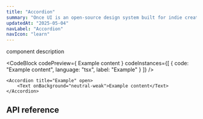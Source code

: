 ```yaml
---
title: "Accordion"
summary: "Once UI is an open-source design system built for indie creators, small teams, and startups to fuel the next generation of web applications."
updatedAt: "2025-05-04"
navLabel: "Accordion"
navIcon: "learn"
---
```


component description

<CodeBlock
    codePreview={
        <Accordion title="Example" open>
            <Text onBackground="neutral-weak">Example content</Text>
        </Accordion>
    }
    codeInstances={[
        {
            code: "<Accordion title='Example' open><Text onBackground='neutral-weak'>Example content</Text></Accordion>",
            language: "tsx",
            label: "Example"
        }
    ]}
/>

```tsx live
<Accordion title="Example" open>
    <Text onBackground="neutral-weak">Example content</Text>
</Accordion>
```

## API reference

<Table
    data={{
        headers: [
            { content: "Prop", key: "prop", sortable: true },
            { content: "Type", key: "type" },
            { content: "Description", key: "description" }
        ],
        rows: [
            ["codeInstances", "CodeInstance[]", "Array of code instances to display."]
        ]
    }}
/>

